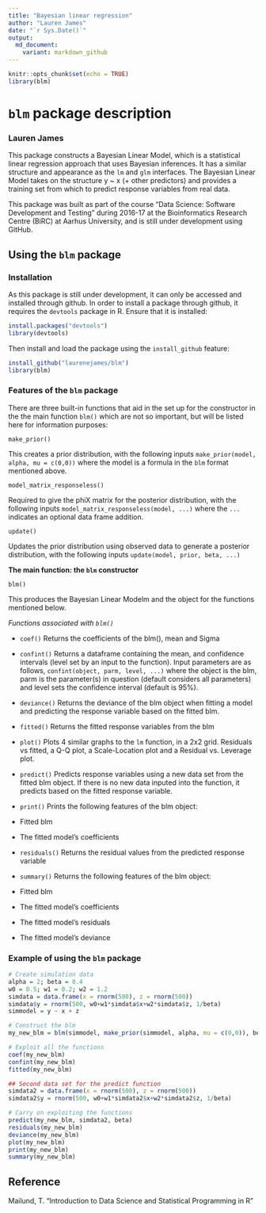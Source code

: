 ```yaml
---
title: "Bayesian linear regression"
author: "Lauren James"
date: "`r Sys.Date()`"
output:
  md_document:
    variant: markdown_github
---
```


```r
knitr::opts_chunk$set(echo = TRUE)
library(blm)
```

# `blm` package description
### Lauren James

This package constructs a Bayesian Linear Model, which is a statistical linear regression approach that uses Bayesian inferences. It has a similar structure and appearance as the `lm` and `glm` interfaces. The Bayesian Linear Model takes on the structure y ~ x (+ other predictors) and provides a training set from which to predict response variables from real data.

This package was built as part of the course "Data Science: Software Development and Testing" during 2016-17 at the Bioinformatics Research Centre (BiRC) at Aarhus University, and is still under development using GitHub. 

## Using the `blm` package

### Installation

As this package is still under development, it can only be accessed and installed through github. In order to install a package through github, it requires the `devtools` package in R. Ensure that it is installed:

```r
install.packages("devtools")
library(devtools)
```

Then install and load the package using the `install_github` feature:

```r
install_github("laurenejames/blm")
library(blm)
```

### Features of the `blm` package

There are three built-in functions that aid in the set up for the constructor in the the main function `blm()` which are not so important, but will be listed here for information purposes:

`make_prior()`

This creates a prior distribution, with the following inputs `make_prior(model, alpha, mu = c(0,0))` where the model is a formula in the `blm` format mentioned above.

`model_matrix_responseless()`

Required to give the phiX matrix for the posterior distribution, with the following inputs `model_matrix_responseless(model, ...)` where the `...` indicates an optional data frame addition.

`update()`

Updates the prior distribution using observed data to generate a posterior distribution, with the following inputs `update(model, prior, beta, ...)`

**The main function: the `blm` constructor**

`blm()`

This produces the Bayesian Linear Modelm and the object for the functions mentioned below. 

*Functions associated with `blm()`*

* `coef()`
Returns the coefficients of the blm(), mean and Sigma

* `confint()`
Returns a dataframe containing the mean, and confidence intervals (level set by an input to the function). Input parameters are as follows, `confint(object, parm, level, ...)` where the object is the blm, parm is the parameter(s) in question (default considers all parameters) and level sets the confidence interval (default is 95%).

* `deviance()`
Returns the deviance of the blm object when fitting a model and predicting the response variable based on the fitted blm. 

* `fitted()` 
Returns the fitted response variables from the blm 

* `plot()` 
Plots 4 similar graphs to the `lm` function, in a 2x2 grid. Residuals vs fitted, a Q-Q plot, a Scale-Location plot and a Residual vs. Leverage plot.

* `predict()`
Predicts response variables using a new data set from the fitted blm object. If there is no new data inputed into the function, it predicts based on the fitted response variable.

* `print()` 
Prints the following features of the blm object:
 + Fitted blm 
 + The fitted model's coefficients

* `residuals()` 
Returns the residual values from the predicted response variable

* `summary()`
Returns the following features of the blm object:
 + Fitted blm 
 + The fitted model's coefficients
 + The fitted model's residuals
 + The fitted model's deviance


### Example of using the `blm` package

```r
# Create simulation data
alpha = 2; beta = 0.4
w0 = 0.5; w1 = 0.2; w2 = 1.2
simdata = data.frame(x = rnorm(500), z = rnorm(500))
simdata$y = rnorm(500, w0+w1*simdata$x+w2*simdata$z, 1/beta)
simmodel = y ~ x + z

# Construct the blm
my_new_blm = blm(simmodel, make_prior(simmodel, alpha, mu = c(0,0)), beta, simdata)

# Exploit all the functions
coef(my_new_blm)
confint(my_new_blm)
fitted(my_new_blm)

## Second data set for the predict function
simdata2 = data.frame(x = rnorm(500), z = rnorm(500))
simdata2$y = rnorm(500, w0+w1*simdata2$x+w2*simdata2$z, 1/beta)

# Carry on exploiting the functions
predict(my_new_blm, simdata2, beta)
residuals(my_new_blm)
deviance(my_new_blm)
plot(my_new_blm)
print(my_new_blm)
summary(my_new_blm)
```


## Reference

Mailund, T. "Introduction to Data Science and Statistical Programming in R"
